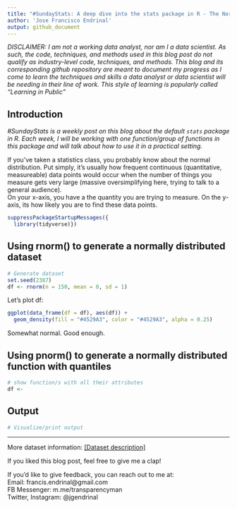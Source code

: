 ```yaml
---
title: "#SundayStats: A deep dive into the stats package in R - The Normal Distribution"
author: 'Jose Francisco Endrinal'
output: github_document
---
```


*DISCLAIMER: I am not a working data analyst, nor am I a data scientist. As such, the code, techniques, and methods used in this blog post do not qualify as industry-level code, techniques, and methods. This blog and its corresponding github repository are meant to document my progress as I come to learn the techniques and skills a data analyst or data scientist will be needing in their line of work. This style of learning is popularly called "Learning in Public"*

## Introduction

*\#SundayStats is a weekly post on this blog about the default `stats` package in R. Each week, I will be working with one function/group of functions in this package and will talk about how to use it in a practical setting.*  

If you've taken a statistics class, you probably know about the normal distribution. Put simply, it's usually how frequent continuous (quantitative, measureable) data points would occur when the number of things you measure gets very large (massive oversimplifying here, trying to talk to a general audience).  
On your x-axis, you have a the quantity you are trying to measure. On the y-axis, its how likely you are to find these data points.  

```r
suppressPackageStartupMessages({
  library(tidyverse)})
```


## Using rnorm() to generate a normally distributed dataset

```r
# Generate dataset
set.seed(2387)
df <- rnorm(n = 150, mean = 0, sd = 1)
```

Let's plot df:  

```r
ggplot(data_frame(df = df), aes(df)) + 
  geom_density(fill = "#4529A3", color = "#4529A3", alpha = 0.25)
```

Somewhat normal. Good enough.  

## Using pnorm() to generate a normally distributed function with quantiles

```r
# show function/s with all their attributes
df <- 
```

## Output

```r
# Visualize/print output
```

***
More dataset information: [[Dataset description]](link to website)  

If you liked this blog post, feel free to give me a clap!  

If you'd like to give feedback, you can reach out to me at:  
Email: francis.endrinal@gmail.com  
FB Messenger: m.me/transparencyman  
Twitter, Instagram: @jgendrinal
